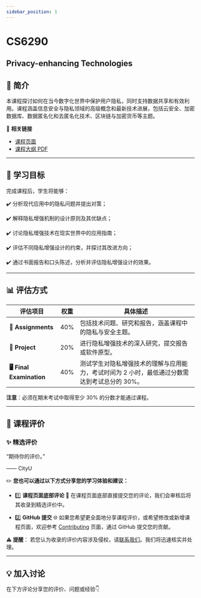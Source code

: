 ```yaml
---
sidebar_position: 1
---
```


# CS6290
## Privacy-enhancing Technologies

## **📘 简介**
本课程探讨如何在当今数字化世界中保护用户隐私，同时支持数据共享和有效利用。课程涵盖信息安全与隐私领域的高级概念和最新技术进展，包括云安全、加密数据库、数据匿名化和去匿名化技术、区块链与加密货币等主题。

🔗 **相关链接**
- [课程页面](https://www.cityu.edu.hk/catalogue/pg/202425/course/CS6290.htm)
- [课程大纲 PDF](https://www.cityu.edu.hk/catalogue/pg/202425/course/CS6290.pdf)

---

## **🎯 学习目标**

完成课程后，学生将能够：

✔️ 分析现代应用中的隐私问题并提出对策；

✔️ 解释隐私增强机制的设计原则及其优缺点；

✔️ 讨论隐私增强技术在现实世界中的应用指南；

✔️ 评估不同隐私增强设计的约束，并探讨其改进方向；

✔️ 通过书面报告和口头陈述，分析并评估隐私增强设计的效果。

---

## **📊 评估方式**

| **评估项目**              | **权重** | **具体描述**                                                                                       |
|--------------------------|---------|---------------------------------------------------------------------------------------------------|
| **📝 Assignments**         | 40%     | 包括技术问题、研究和报告，涵盖课程中的隐私与安全主题。                                               |
| **📄 Project**             | 20%     | 进行隐私增强技术的深入研究，提交报告或软件原型。                                                      |
| **🖥️ Final Examination**    | 40%     | 测试学生对隐私增强技术的理解与应用能力，考试时间为 2 小时，最低通过分数需达到考试总分的 30%。            |

**注意**：必须在期末考试中取得至少 30% 的分数才能通过课程。

---

## **💬 课程评价**

### ✨ **精选评价**
<div className={commentStyles.commentBox}>
    <p className={commentStyles.commentText}>
        “期待你的评价。”
    </p>
    <p className={commentStyles.commentAuthor}>—— CityU</p>
</div>

✏️ **您也可以通过以下方式分享您的学习体验和建议：**

- 1️⃣ **课程页面底部评论**
💬 在课程页面底部直接提交您的评论，我们会审核后将其收录到精选评价中。

- 2️⃣ **GitHub 提交**
🌐 如果您希望更全面地分享课程评价，或希望修改或新增课程页面，欢迎参考 [Contributing](https://penjc.github.io/cityU-navigator/contributing) 页面，通过 GitHub 提交您的贡献。

**⚠️ 提醒**：
若您认为收录的评价内容涉及侵权，请[联系我们](https://github.com/penjc/cityU-navigator/issues)。我们将迅速核实并处理。


---

## **💡 加入讨论**

在下方评论分享您的评价、问题或经验👇
<Utterances />